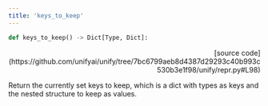 ```yaml
---
title: 'keys_to_keep'
---
```


```python
def keys_to_keep() -> Dict[Type, Dict]:
```

<p align="right">[source code](https://github.com/unifyai/unify/tree/7bc6799aeb8d4387d29293c40b993c530b3e1f98/unify/repr.py#L98)</p>

Return the currently set keys to keep, which is a dict with types as keys and the
nested structure to keep as values.